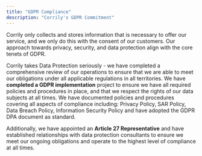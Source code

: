 ```yaml
---
title: "GDPR Compliance"
description: "Corrily's GDPR Commitment"
---
```


Corrily only collects and stores information that is necessary to offer our service, and we only do this with the consent of
our customers. Our approach towards privacy, security, and data protection align with the core tenets of GDPR.

Corrily takes Data Protection seriously - we have completed a comprehensive review of our operations to ensure that
we are able to meet our obligations under all applicable regulations in all territories. We have **completed a GDPR
implementation** project to ensure we have all required policies and procedures in place, and that we respect the rights
of our data subjects at all times. We have documented policies and procedures covering all aspects of compliance including:
Privacy Policy, SAR Policy, Data Breach Policy, Information Security Policy and have adopted the GDPR DPA document as
standard.

Additionally, we have appointed an **Article 27 Representative** and have established relationships with data protection
consultants to ensure we meet our ongoing obligations and operate to the highest level of compliance at all times.